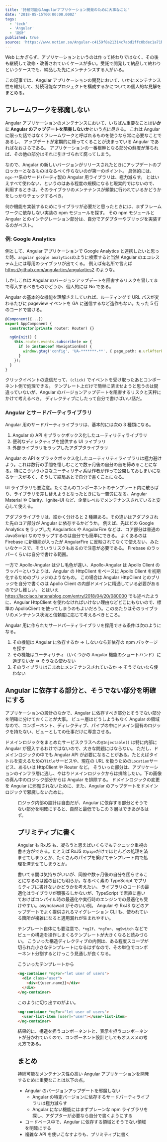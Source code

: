 ```yaml
---
title: '持続可能なAngularアプリケーション開発のために大事なこと'
date: '2018-05-15T00:00:00.000Z'
tags:
  - 'tech'
  - 'Angular'
  - '設計'
published: true
source: 'https://www.notion.so/Angular-c4159f8a21314c7abd1ffc0bdec1a71b'
---
```



Web にかぎらず、アプリケーションというのは作って終わりではなく、その後も継続して改修・改善されていくケースが多い。受託で開発して納品して終わりというケースでも、納品した先にメンテナンスする人がいる。

この記事では、Angular アプリケーションの開発において、いかにメンテナンス性を維持して、持続可能なプロジェクトを構成するかについての個人的な見解をまとめる。

## フレームワークを邪魔しない

Angular アプリケーションのメンテナンスにおいて、いちばん重要なことは**いかに Angular のアップデートを阻害しないか**という点に尽きる。 これは Angular に限った話ではなくフレームワークと呼ばれるものを使うなら常に必要なことであるし、 アップデートが定期的に降ってくることが決まっている Angular であればなおさらである。 アプリケーションの一番根幹となる部分の鮮度が落ちれば、その他の部分はそれに引きづられて腐ってしまう。

なので、Angular の新しいバージョンがリリースされたときにアップデートのブロッカーとなるものはなるべく作らないのが第一のポイント。 具体的には、`ngx-**`系のサードパーティ製の Angular 用ライブラリは、極力減らす。 とはいえすべて使わない、というのはある程度の規模になると現実的ではないので、 利用するときは、そのライブラリのメンテナンスが頻繁に行われているかどうかをしっかりチェックするべき。

何か機能を実装するためにライブラリが必要だと思ったときには、まずフレームワークに依存しない実装の npm モジュールを探す。 その npm モジュールと Angular とのインテグレーション部分は、自分でアダプターやブリッジを実装するのがベスト。

### 例: Google Analytics

例として、Angular アプリケーションで Google Analytics と連携したいと思った時、`angular google analytics`のように検索すると当然 Angular のエコシステム上には専用のライブラリが出てくる。 例えば有名所で言えば https://github.com/angulartics/angulartics2 のような。

しかしこれは Angular のバージョンアップデートを阻害するリスクを冒してまで導入するべきものかどうか、個人的には No である。

Angular の基本的な機能を理解さえしていれば、ルーティングで URL パスが変わるたびに pageview イベントを GA に送信するなど造作もない。たった 5 行のコードで書ける。

```typescript
@Component({...})
export AppComponent {
  constructor(private router: Router) {}

  ngOnInit() {
    this.router.events.subscribe(e => {
      if (e instanceof NavigationEnd) {
        window.gtag('config', 'UA-*******-**', { page_path: e.urlAfterRedirects })
      }
    });
  }
}
```

クリックイベントの送信だって、`(click)` でイベントを受け取ったあとコンポーネント側で処理できる。 テンプレート上だけで簡単に済ませようと思うのは間違っていないが、Angular のバージョンアップデートを阻害するリスクと天秤にかけて考えるべき。 ディレクティブにしたって自分で書けばいい話だ。

### Angular とサードパーティライブラリ

Angular 用のサードパーティライブラリは、基本的には次の 3 種類になる。

1. Angular の API をブラックボックス化したユーティリティライブラリ
1. 便利なディレクティブを提供する UI ライブラリ
1. 外部ライブラリをラップしたアダプタライブラリ

Angular の API をブラックボックス化したユーティリティライブラリは極力避けよう。これは数行の手間を惜しむことで数ヶ月後の自分の首を締めることになる。特にこういう小さなユーティリティ系は作者が作って公開しておしまいになるケースが多く、そうして結局あとで自分で書くことになる。

UI ライブラリも要注意。たくさんのコンポーネントのテンプレート内に散らばり、ライブラリを差し替えようとなったときにも一苦労になる。Angular Material や Clarity、Ignite-UI など、企業レベルでメンテナンスされていると安心して使える。

アダプタライブラリは、細かく分けると 2 種類ある。その違いはアダプタされた先のコア部分が Angular に依存するかどうか。 例えば、先ほどの Google Analytics をラップした Angulartics や AngularFire などは、コア部分は普通の JavaScript なのでラップするのは自分でも簡単にできる。 よくあるのは Firebase に新機能が入ったが AngularFire に反映されてなくて使えない、みたいなケースで、そういうリスクもあるので注意が必要である。 Firebase のラッパーくらいは自分で書ける範囲。

一方で Apollo-Angular は少し毛色が違い、Apollo-Angular は Apollo Client のラッパーというよりは、Angular の HttpClient をベースに Apollo Client を初期化するためのブリッジのようなもの。 この場合は Angular HttpClient とのブリッジを自分で書くのは Apollo Client の内部ドメインに精通している必要があるので少し難しい。 とはいえ https://lacolaco.hatenablog.com/entry/2018/04/20/080000 でも述べたように、Angular HttpClient を使わなければいけない理由などどこにもないので、標準の ApolloClient を使ってしまうのもよいだろう。このあたりはそのライブラリのメンテナンス状況と信頼度に応じて考えるべきところ。

Angular 用に作られたサードパーティライブラリを採用できる条件は次のようになる。

1. その機能は Angular に依存するか =&gt; しないなら非依存の npm パッケージを探す
1. その機能はユーティリティ（いくつかの Angular 機能のショートハンド）に過ぎないか =&gt; そうなら使わない
1. そのライブラリはこまめにメンテナンスされているか =&gt; そうでないなら使わない

## Angular に依存する部分と、そうでない部分を明確にする

アプリケーションの設計のなかで、Angular に依存すべき部分とそうでない部分を明確に分けておくことが大事。 ビュー層はどうしようもなく Angular の領域なので、コンポーネント、ディレクティブ、パイプの中にドメイン固有のロジックを持たない、ビューとしての仕事だけに専念させる。

ドメインロジックをまとめたサービスクラスへの`@Injectable()` は特に内部に Angular が侵入するわけではないので、大きな問題にはならない。 ただし、ドメインロジックの中でも Angular API が必要になることがある。たとえばタイトルを変えるための`Title`サービスや、現在の URL を扱うための`Location`サービス、あるいは HttpClient や Router など。 そういった部分は、アプリケーションのインフラ層に逃し、やはりドメインロジックからは排除したい。下の画像の真ん中のロジック部分からは Angular を排除する。 ドメインロジックの変更を Angular に邪魔されないために、また、Angular のアップデートをドメインロジックで邪魔しないために。

<Figure src="https://cdn-ak.f.st-hatena.com/images/fotolife/l/lacolaco/20180515/20180515113943.png" caption="" />

ロジック内部の設計は自由だが、Angular に依存する部分とそうでない部分を明確にすると、自然と最低でもこの 3 層はできあがるはず。

## プリミティブに書く

Angular も RxJS も、凝ろうと思えばいくらでもテクニック重視の書き方ができる。たとえば RxJS の`pipe`だけでほとんどの処理を済ませてしまうとか、たくさんのパイプを繋げてテンプレート内で処理を済ませてしまうとか。

書いてる間は気持ちがいいが、同僚や数ヶ月後の自分を困らせることになるのは誰の目にも明らか。なるべく素の TypeScript でプリミティブに書けないかどうかを考えたい。 ライブラリのコードの最適化はライブラリが頑張るしかないが、TypeScript で素直に書いておけばコンパイル時の最適化や実行時のエンジンでの最適化も受けやすい。async/await がそのいい例。 Angular や RxJS などのアップデートでよく提供されるマイグレーション CLI も、使われている箇所が複雑になると適用漏れが生まれやすい。

テンプレート自体にも要注意で、`*ngIf`、`*ngFor`、`ngSwitch` などでビューの構造を操作しまくるテンプレートが大きくなると読みづらい。 こういった構造ディレクティブの内側は、ある程度スコープが切られた小さなテンプレートになるはずなので、その単位でコンポーネント分割するとけっこう見通しが良くなる。

こういったテンプレートから

```html
<ng-container *ngFor="let user of users">
  <div class="user">
    <div>{{user.name}}</div>
  </div>
</ng-container>
```

このように切り出すのがよい。

```html
<ng-container *ngFor="let user of users">
  <user-list-item [user]="user"></user-list-item>
</ng-container>
```

結果的に、構造を担うコンポーネントと、表示を担うコンポーネントが分かれていくので、コンポーネント設計としてもオススメの考え方である。

## まとめ

持続可能なメンテナンス性の高い Angular アプリケーションを開発するために重要なことは以下の点。

- Angular のバージョンアップデートを邪魔しない
  - Angular の特定バージョンに依存するサードパーティライブラリは極力減らす
  - Angular にない機能にはまずプレーンな npm ライブラリを探し、アダプターが必要なら自分で書くようにする
- コードベース中で、Angular に依存する領域とそうでない領域を明確にする
- 複雑な API を使いこなすよりも、プリミティブに書く
